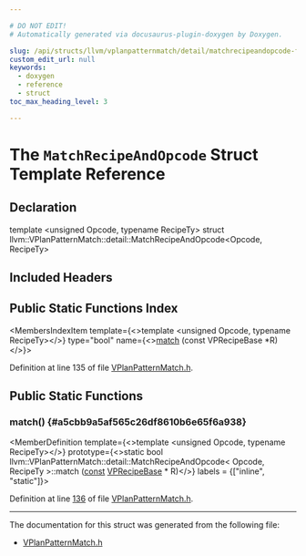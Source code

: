 ```yaml
---

# DO NOT EDIT!
# Automatically generated via docusaurus-plugin-doxygen by Doxygen.

slug: /api/structs/llvm/vplanpatternmatch/detail/matchrecipeandopcode-fb160bfd186eb3f1435ef852bcb3a90f
custom_edit_url: null
keywords:
  - doxygen
  - reference
  - struct
toc_max_heading_level: 3

---
```





# The `MatchRecipeAndOpcode` Struct Template Reference

<DoxygenPage pluginConfig={pluginConfig}>



## Declaration

<CodeBlock>template &lt;unsigned Opcode, typename RecipeTy&gt;
struct llvm::VPlanPatternMatch::detail::MatchRecipeAndOpcode&lt;Opcode, RecipeTy&gt;</CodeBlock>

## Included Headers

<IncludesList>
<IncludesListItem
  filePath="Transforms/Vectorize/VPlanPatternMatch.h"
  permalink="/docs/api/files/lib/lib/transforms/lib/transforms/vectorize/vplanpatternmatch-h"
  isLocal="true" />
</IncludesList>

## Public Static Functions Index

<MembersIndex>

<MembersIndexItem
  template={<>template &lt;unsigned Opcode, typename RecipeTy&gt;</>}
  type="bool"
  name={<><a href="#a5cbb9a5af565c26df8610b6e65f6a938">match</a> (const VPRecipeBase &#42;R)</>}>
</MembersIndexItem>

</MembersIndex>


Definition at line 135 of file <a href="/docs/api/files/lib/lib/transforms/lib/transforms/vectorize/vplanpatternmatch-h">VPlanPatternMatch.h</a>.

<SectionDefinition>

## Public Static Functions

### match() {#a5cbb9a5af565c26df8610b6e65f6a938}

<MemberDefinition
  template={<>template &lt;unsigned Opcode, typename RecipeTy&gt;</>}
  prototype={<>static bool llvm::VPlanPatternMatch::detail::MatchRecipeAndOpcode&lt; Opcode, RecipeTy &gt;::match (<a href="/docs/api/files/lib/lib/target/lib/target/aarch64/aarch64promoteconstant-cpp/#a90f8350fecae261c25be85d38b451bff">const</a> <a href="/docs/api/classes/llvm/vprecipebase">VPRecipeBase</a> &#42; R)</>}
  labels = {["inline", "static"]}>

Definition at line <a href="/docs/api/files/lib/lib/transforms/lib/transforms/vectorize/vplanpatternmatch-h/#l00136">136</a> of file <a href="/docs/api/files/lib/lib/transforms/lib/transforms/vectorize/vplanpatternmatch-h">VPlanPatternMatch.h</a>.
</MemberDefinition>

</SectionDefinition>

<hr/>

The documentation for this struct was generated from the following file:

<ul>
<li><a href="/docs/api/files/lib/lib/transforms/lib/transforms/vectorize/vplanpatternmatch-h">VPlanPatternMatch.h</a></li>
</ul>

</DoxygenPage>
